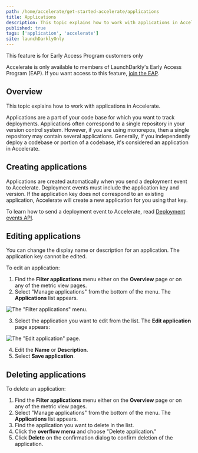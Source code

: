 ```yaml
---
path: /home/accelerate/get-started-accelerate/applications
title: Applications
description: This topic explains how to work with applications in Accelerate.
published: true
tags: ['application', 'accelerate']
site: launchDarklyOnly
---
```


<Callout intent="info">
  <CalloutTitle>This feature is for Early Access Program customers only</CalloutTitle>
  <CalloutDescription>

Accelerate is only available to members of LaunchDarkly's Early Access Program (EAP). If you want access to this feature, [join the EAP](https://launchdarkly.com/eap).

  </CalloutDescription>
</Callout>

## Overview

This topic explains how to work with applications in Accelerate.

Applications are a part of your code base for which you want to track deployments. Applications often correspond to a single repository in your version control system. However, if you are using monorepos, then a single repository may contain several applications. Generally, if you independently deploy a codebase or portion of a codebase, it's considered an application in Accelerate.

## Creating applications

Applications are created automatically when you send a deployment event to Accelerate. Deployment events must include the application key and version. If the application key does not correspond to an existing application, Accelerate will create a new application for you using that key.

To learn how to send a deployment event to Accelerate, read [Deployment events API](/home/accelerate/get-started-accelerate/deployment-events-api).

## Editing applications

You can change the display name or description for an application. The application key cannot be edited.

To edit an application:

1. Find the **Filter applications** menu either on the **Overview** page or on any of the metric view pages.
2. Select "Manage applications" from the bottom of the menu. The **Applications** list appears.

![The "Filter applications" menu.](accelerate-applications-menu.png)

3. Select the application you want to edit from the list. The **Edit application** page appears:

![The "Edit application" page.](accelerate-application-edit.png)

4. Edit the **Name** or **Description**.
5. Select **Save application**.

## Deleting applications

To delete an application:

1. Find the **Filter applications** menu either on the **Overview** page or on any of the metric view pages.
2. Select "Manage applications" from the bottom of the menu. The **Applications** list appears.
3. Find the application you want to delete in the list.
4. Click the **overflow menu** and choose "Delete application."
5. Click **Delete** on the confirmation dialog to confirm deletion of the application.

